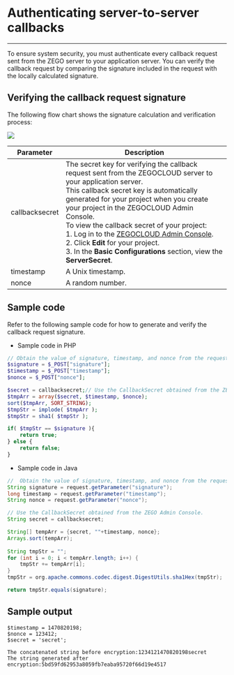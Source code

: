 # Authenticating server-to-server callbacks 

---

To ensure system security, you must authenticate every callback request sent from the ZEGO server to your application server. You can verify the callback request by comparing the signature included in the request with the locally calculated signature.

## Verifying the callback request signature

The following flow chart shows the signature calculation and verification process:

<Frame width="512" height="auto" caption="">
  <img src="https://storage.zego.im/sdk-doc/Pics/server_v2/Verify_signature_en.png" />
</Frame>

| Parameter      | Description                                                  |
| -------------- | ------------------------------------------------------------ |
| callbacksecret | The secret key for verifying the callback request sent from the ZEGOCLOUD server to your application server. <br />This callback secret key is automatically generated for your project when you create your project in the ZEGOCLOUD Admin Console.  <br />To view the callback secret of your project: <br />1. Log in to the [ZEGOCLOUD Admin Console](https://console.zegocloud.com/).<br />2. Click **Edit** for your project.<br />3. In the **Basic Configurations** section, view the **ServerSecret**. |
| timestamp      | A Unix timestamp.                                            |
| nonce          | A random number.                                             |



## Sample code

Refer to the following sample code for how to generate and verify the callback request signature.


- Sample code in PHP

```PHP
// Obtain the value of signature, timestamp, and nonce from the request parameters.
$signature = $_POST["signature"];
$timestamp = $_POST["timestamp"];
$nonce = $_POST["nonce"];

$secret = callbacksecret;// Use the CallbackSecret obtained from the ZEGO Admin Console.
$tmpArr = array($secret, $timestamp, $nonce);
sort($tmpArr, SORT_STRING);
$tmpStr = implode( $tmpArr );
$tmpStr = sha1( $tmpStr );

if( $tmpStr == $signature ){
    return true;
} else {
    return false;
}
```

- Sample code in Java

```java
//  Obtain the value of signature, timestamp, and nonce from the request parameters.
String signature = request.getParameter("signature");
long timestamp = request.getParameter("timestamp");
String nonce = request.getParameter("nonce");

// Use the CallbackSecret obtained from the ZEGO Admin Console.
String secret = callbacksecret;

String[] tempArr = {secret, ""+timestamp, nonce};
Arrays.sort(tempArr);
        
String tmpStr = "";
for (int i = 0; i < tempArr.length; i++) {
    tmpStr += tempArr[i];
}
tmpStr = org.apache.commons.codec.digest.DigestUtils.sha1Hex(tmpStr);

return tmpStr.equals(signature);
```


## Sample output

```
$timestamp = 1470820198;
$nonce = 123412;
$secret = 'secret';

The concatenated string before encryption:1234121470820198secret
The string generated after encryption:5bd59fd62953a8059fb7eaba95720f66d19e4517
```
